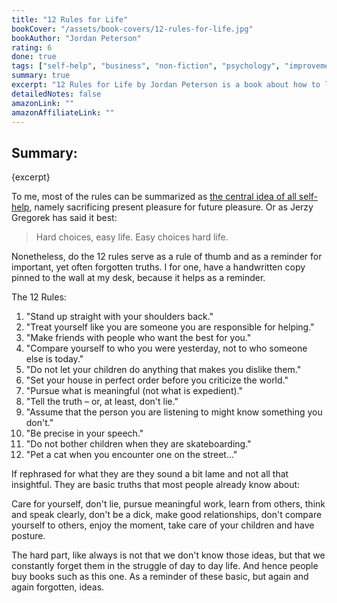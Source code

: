 ```yaml
---
title: "12 Rules for Life"
bookCover: "/assets/book-covers/12-rules-for-life.jpg"
bookAuthor: "Jordan Peterson"
rating: 6
done: true
tags: ["self-help", "business", "non-fiction", "psychology", "improvement", "philosophy"]
summary: true
excerpt: "12 Rules for Life by Jordan Peterson is a book about how to live a good life. The most memorable thing about it is that you should have a resemblance of order within your life. Because without order, everything else quickly falls to pieces and problems arise. And problems hurt."
detailedNotes: false
amazonLink: ""
amazonAffiliateLink: ""
---
```


## Summary:

<p>{excerpt}</p>

To me, most of the rules can be summarized as [the central idea of all self-help](/booknotes/navalmanack), namely sacrificing present pleasure for future pleasure. Or as Jerzy Gregorek has said it best:

> Hard choices, easy life. Easy choices hard life.

Nonetheless, do the 12 rules serve as a rule of thumb and as a reminder for important, yet often forgotten truths. I for one, have a handwritten copy pinned to the wall at my desk, because it helps as a reminder. 

The 12 Rules:

1. "Stand up straight with your shoulders back."
2. "Treat yourself like you are someone you are responsible for helping."
3. "Make friends with people who want the best for you."
4. "Compare yourself to who you were yesterday, not to who someone else is today."
5. "Do not let your children do anything that makes you dislike them."
6. "Set your house in perfect order before you criticize the world."
7. "Pursue what is meaningful (not what is expedient)."
8. "Tell the truth – or, at least, don't lie."
9. "Assume that the person you are listening to might know something you don't."
10. "Be precise in your speech."
11. "Do not bother children when they are skateboarding."
12. "Pet a cat when you encounter one on the street..."



If rephrased for what they are they sound a bit lame and not all that insightful. They are basic truths that most people already know about: 

Care for yourself, don't lie, pursue meaningful work, learn from others, think and speak clearly, don't be a dick, make good relationships, don't compare yourself to others, enjoy the moment, take care of your children and have posture. 

The hard part, like always is not that we don't know those ideas, but that we constantly forget them in the struggle of day to day life. And hence people buy books such as this one. As a reminder of these basic, but again and again forgotten, ideas. 

